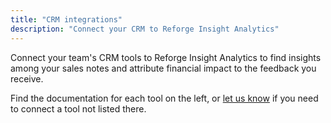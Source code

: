 ```yaml
---
title: "CRM integrations"
description: "Connect your CRM to Reforge Insight Analytics"
---
```


Connect your team's CRM tools to Reforge Insight Analytics to find insights among your sales notes and attribute financial impact to the feedback you receive.

Find the documentation for each tool on the left, or [let us know](mailto:support@monterey.ai?subject=Integration+Request&body=Tell+us+more+about+the+integration+you+need) if you need to connect a tool not listed there.
